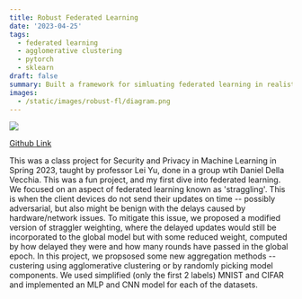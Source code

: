 ```yaml
---
title: Robust Federated Learning
date: '2023-04-25'
tags: 
  - federated learning
  - agglomerative clustering
  - pytorch
  - sklearn
draft: false
summary: Built a framework for simluating federated learning in realistic scenarios
images: 
  - /static/images/robust-fl/diagram.png
---
```

![](/static/images/robust-fl/diagram.png)

[Github Link](https://github.com/inwonakng/robust-fl)

This was a class project for Security and Privacy in Machine Learning in Spring 2023, taught by professor Lei Yu, done in a group wtih Daniel Della Vecchia.
This was a fun project, and my first dive into federated learning.
We focused on an aspect of federated learning known as 'straggling'.
This is when the client devices do not send their updates on time -- possibly adversarial, but also might be benign with the delays caused by hardware/network issues.
To mitigate this issue, we proposed a modified version of straggler weighting, where the delayed updates would still be incorporated to the global model but with some reduced weight, computed by how delayed they were and how many rounds have passed in the global epoch.
In this project, we propsosed some new aggregation methods -- custering using agglomerative clustering or by randomly picking model components.
We used simplified (only the first 2 labels) MNIST and CIFAR and implemented an MLP and CNN model for each of the datasets.
